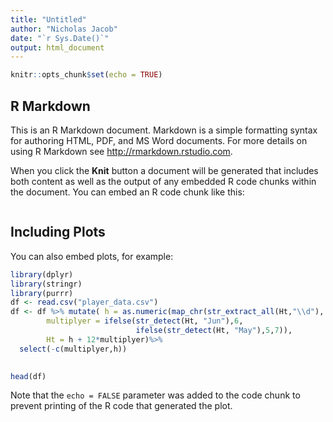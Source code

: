 ```yaml
---
title: "Untitled"
author: "Nicholas Jacob"
date: "`r Sys.Date()`"
output: html_document
---
```


```r
knitr::opts_chunk$set(echo = TRUE)

```

## R Markdown

This is an R Markdown document. Markdown is a simple formatting syntax for authoring HTML, PDF, and MS Word documents. For more details on using R Markdown see <http://rmarkdown.rstudio.com>.

When you click the **Knit** button a document will be generated that includes both content as well as the output of any embedded R code chunks within the document. You can embed an R code chunk like this:

```r

```

## Including Plots

You can also embed plots, for example:

```r
library(dplyr)
library(stringr)
library(purrr)
df <- read.csv("player_data.csv")
df <- df %>% mutate( h = as.numeric(map_chr(str_extract_all(Ht,"\\d"), paste, collapse = "")),
        multiplyer = ifelse(str_detect(Ht, "Jun"),6,
                            ifelse(str_detect(Ht, "May"),5,7)),
        Ht = h + 12*multiplyer)%>%
  select(-c(multiplyer,h))
  

head(df)
```

Note that the `echo = FALSE` parameter was added to the code chunk to prevent printing of the R code that generated the plot.
